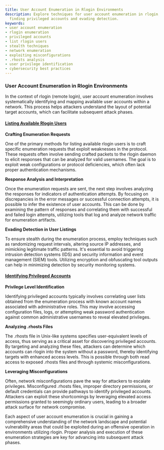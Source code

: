```yaml
---
title: User Account Enumeration in Rlogin Environments
description: Explore techniques for user account enumeration in rlogin, including
  finding privileged accounts and evading detection.
keywords:
- user account enumeration
- rlogin enumeration
- privileged accounts
- list rlogin users
- stealth techniques
- network enumeration
- exploiting misconfigurations
- .rhosts analysis
- user privilege identification
- cybersecurity best practices
---
```


### User Account Enumeration in Rlogin Environments

In the context of rlogin (remote login), user account enumeration involves systematically identifying and mapping available user accounts within a network. This process helps attackers understand the layout of potential target accounts, which can facilitate subsequent attack phases.

#### [Listing Available Rlogin Users](offensive/network/enumeration/rlogin_enumeration/user_account_enumeration/listing_available_rlogin_users)

**Crafting Enumeration Requests**

One of the primary methods for listing available rlogin users is to craft specific enumeration requests that exploit weaknesses in the protocol. These requests often involve sending crafted packets to the rlogin daemon to elicit responses that can be analyzed for valid usernames. The goal is to exploit weak configurations or protocol deficiencies, which often lack proper authentication mechanisms.

**Response Analysis and Interpretation**

Once the enumeration requests are sent, the next step involves analyzing the responses for indicators of authentication attempts. By focusing on discrepancies in the error messages or successful connection attempts, it is possible to infer the existence of user accounts. This can be done by examining the pattern of responses and correlating them with successful and failed login attempts, utilizing tools that log and analyze network traffic for enumeration artifacts.

**Evading Detection in User Listings**

To ensure stealth during the enumeration process, employ techniques such as randomizing request intervals, altering source IP addresses, and mimicking legitimate traffic patterns. It's essential to avoid triggering intrusion detection systems (IDS) and security information and event management (SIEM) tools. Utilizing encryption and obfuscating tool outputs can help in minimizing detection by security monitoring systems.

#### [Identifying Privileged Accounts](offensive/network/enumeration/rlogin_enumeration/user_account_enumeration/identifying_privileged_accounts)

**Privilege Level Identification**

Identifying privileged accounts typically involves correlating user lists obtained from the enumeration process with known account names associated with administrative roles. This may involve accessing configuration files, logs, or attempting weak password authentication against common administrative usernames to reveal elevated privileges.

**Analyzing .rhosts Files**

The .rhosts file in Unix-like systems specifies user-equivalent levels of access, thus serving as a critical asset for discovering privileged accounts. By targeting and analyzing these files, attackers can determine which accounts can rlogin into the system without a password, thereby identifying targets with enhanced access levels. This is possible through both read access to exposed .rhosts files and through systemic misconfigurations.

**Leveraging Misconfigurations**

Often, network misconfigurations pave the way for attackers to escalate privileges. Misconfigured .rhosts files, improper directory permissions, or default credentials can provide pathways to identify privileged accounts. Attackers can exploit these shortcomings by leveraging elevated access permissions granted to seemingly ordinary users, leading to a broader attack surface for network compromise.

Each aspect of user account enumeration is crucial in gaining a comprehensive understanding of the network landscape and potential vulnerability areas that could be exploited during an offensive operation in environments utilizing rlogin. Proper analysis and execution of these enumeration strategies are key for advancing into subsequent attack phases.